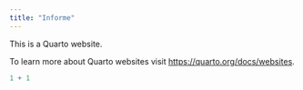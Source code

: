 ```yaml
---
title: "Informe"
---
```


This is a Quarto website.

To learn more about Quarto websites visit <https://quarto.org/docs/websites>.

```r
1 + 1
```
